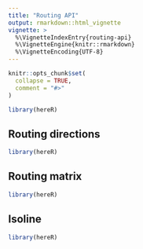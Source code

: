---
title: "Routing API"
output: rmarkdown::html_vignette
vignette: >
  %\VignetteIndexEntry{routing-api}
  %\VignetteEngine{knitr::rmarkdown}
  %\VignetteEncoding{UTF-8}
---

```{r, include = FALSE}
knitr::opts_chunk$set(
  collapse = TRUE,
  comment = "#>"
)
```

```{r setup}
library(hereR)
```

## Routing directions
```{r directions}
library(hereR)
```

## Routing matrix
```{r matrix}
library(hereR)
```

## Isoline
```{r isoline}
library(hereR)
```
